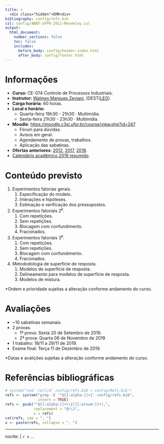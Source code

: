 ```yaml
---
title: >
  <div class="hidden">EMR<div>
bibliography: config/refs.bib
csl: config/ABNT-UFPR-2011-Mendeley.csl
output:
  html_document:
    number_sections: false
    toc: false
    includes:
      before_body: config/header-index.html
      after_body: config/footer.html
---
```


# Informações

  + **Curso:** CE-074 Controle de Processos Industriais.
  + **Instrutor:** [Walmes Marques Zeviani], (DEST/[LEG]).
  + **Carga horária**: 60 horas.
  + **Local e horário:**
    - Quarta-feira 19h30 - 21h30 · Multimídia.
    - Sexta-feira 21h30 - 23h30 · Multimídia.
  + **Moodle**: <https://moodle.c3sl.ufpr.br/course/view.php?id=247>.
    - Fórum para dúvidas.
    - Avisos em geral.
    - Agendamento de provas, trabalhos.
    - Aplicação das sabatinas.
  + **Ofertas anteriores**:
    [2012](http://leg.ufpr.br/~walmes/ensino/ce074-2012-02/),
    [2017](https://gitlab.c3sl.ufpr.br/walmes/ce074),
    [2018](http://leg.ufpr.br/~walmes/ensino/CPI/).
  + [Calendário acadêmico 2019 resumido](http://www.coordest.ufpr.br/wp-content/uploads/2019/03/Calendario-Ilustrado.jpg).

# Conteúdo previsto

  1. Experimentos fatorias gerais.
     1. Especificação do modelo.
     2. Interações e hipóteses.
     3. Estimação e verificação dos pressupostos.
  2. Experimentos fatoriais $2^k$.
     1. Com repetições.
     2. Sem repetições.
     3. Blocagem com confundimento.
     4. Fracionados.
  3. Experimentos fatoriais $3^k$.
     1. Com repetições.
     2. Sem repetições.
     3. Blocagem com confundimento.
     4. Fracionados.
  4. Metododologia de superfície de resposta.
     1. Modelos de superfície de resposta.
     2. Delineamento para modelos de superfície de resposta.
     3. Modelos de mistura.

\*Ordem e prioridade sujeitas a alteração conforme andamento do curso.

# Avaliações

  * ~10 sabatinas semanais.
  * 2 provas.
    * 1ª prova: Sexta 20 de Setembro de 2019.
    * 2ª prova: Quarta 06 de Novembro de 2019.
  * 1 trabalho: 18/11 a 29/11 de 2019.
  * Exame final: Terça 11 de Dezembro de 2019.

\*Datas e avalições sujeitas a alteração conforme andamento do curso.

# Referências bibliográficas

```r
# system("sed '/Url/d' config/refs.bib > config/Refs.bib")
refs <- system("grep -E '^@[[:alpha:]]+{' config/refs.bib",
               intern = TRUE)
refs <- gsub("^@[[:alpha:]]+\\{([[:alnum:]]+),",
             replacement = "@\\1",
             x = refs)
cat(refs, sep = ", ")
x <- paste(refs, collapse = ", ")
```

---
nocite: |
  `r x`
...

<!-- Coloca as referências aqui. -->
<div id="refs">
</div>

<!-- links -->
[Walmes Marques Zeviani]: http://leg.ufpr.br/~walmes
[Paulo Justiniano Ribeiro Jr]: http://leg.ufpr.br/~walmes
[LEG]: http://www.leg.ufpr.br

